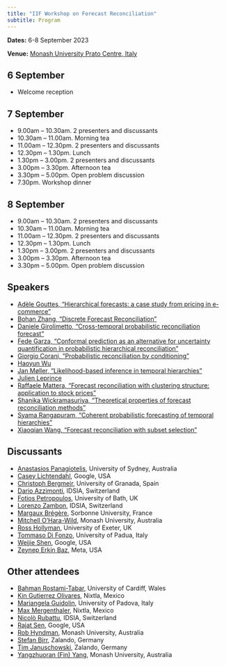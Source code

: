 ```yaml
---
title: "IIF Workshop on Forecast Reconciliation"
subtitle: Program
---
```


**Dates:** 6-8 September 2023

**Venue:** [Monash University Prato Centre, Italy](https://www.monash.edu/prato)

## 6 September

* Welcome reception

## 7 September

* 9.00am -- 10.30am. 2 presenters and discussants
* 10.30am -- 11.00am. Morning tea
* 11.00am -- 12.30pm. 2 presenters and discussants
* 12.30pm -- 1.30pm. Lunch
* 1.30pm -- 3.00pm. 2 presenters and discussants
* 3.00pm -- 3.30pm. Afternoon tea
* 3.30pm -- 5.00pm. Open problem discussion
* 7.30pm. Workshop dinner

## 8 September

* 9.00am -- 10.30am. 2 presenters and discussants
* 10.30am -- 11.00am. Morning tea
* 11.00am -- 12.30pm. 2 presenters and discussants
* 12.30pm -- 1.30pm. Lunch
* 1.30pm -- 3.00pm. 2 presenters and discussants
* 3.00pm -- 3.30pm. Afternoon tea
* 3.30pm -- 5.00pm. Open problem discussion

## Speakers

* [Adèle Gouttes, "Hierarchical forecasts: a case study from pricing in e-commerce"](gouttes.md)
* [Bohan Zhang, "Discrete Forecast Reconciliation"](bohanzhang.md)
* [Daniele Girolimetto, "Cross-temporal probabilistic reconciliation forecast"](girolimetto.md)
* [Fede Garza, "Conformal prediction as an alternative for uncertainty quantification in probabilistic hierarchical reconciliation"](garza.md)
* [Giorgio Corani, "Probabilistic reconciliation by conditioning"](corani.md)
* [Haoyun Wu](haoyun.md)
* [Jan Møller, "Likelihood-based inference in temporal hierarchies"](moeller.md)
* [Julien Leprince](leprince.md)
* [Raffaele Mattera, "Forecast reconciliation with clustering structure: application to stock prices"](mattera.md)
* [Shanika Wickramasuriya, "Theoretical properties of forecast reconciliation methods"](shanika.md)
* [Syama Rangapuram, "Coherent probabilistic forecasting of temporal hierarchies"](rangapuram.md)
* [Xiaoqian Wang, "Forecast reconciliation with subset selection"](xiaoqian.md)

## Discussants

* [Anastasios Panagiotelis](https://anastasiospanagiotelis.netlify.app), University of Sydney, Australia
* [Casey Lichtendahl](https://www.linkedin.com/in/casey-lichtendahl-7a2688102), Google, USA
* [Christoph Bergmeir](https://cbergmeir.com), University of Granada, Spain
* [Dario Azzimonti](https://sites.google.com/view/darioazzimonti/home), IDSIA, Switzerland
* [Fotios Petropoulos](http://fpetropoulos.eu), University of Bath, UK
* [Lorenzo Zambon](https://scholar.google.com/citations?user=vfdwxl8AAAAJ), IDSIA, Switzerland
* [Margaux Brégère](https://margauxbregere.github.io), Sorbonne University, France
* [Mitchell O'Hara-Wild](https://mitchelloharawild.com), Monash University, Australia
* [Ross Hollyman](https://business-school.exeter.ac.uk/about/people/profile/index.php?web_id=ross_hollyman), University of Exeter, UK
* [Tommaso Di Fonzo](https://homes.stat.unipd.it/tommasodifonzo/en/home-2/), University of Padua, Italy
* [Weijie Shen](https://www.linkedin.com/in/weijieshen), Google, USA
* [Zeynep Erkin Baz](https://www.linkedin.com/in/zeynep-erkin-baz-51198a21), Meta, USA

## Other attendees

* [Bahman Rostami-Tabar](https://www.bahmanrt.com), University of Cardiff, Wales
* [Kin Gutierrez Olivares](https://www.linkedin.com/in/kin-guti%C3%A9rrez-865377119), Nixtla, Mexico
* [Mariangela Guidolin](https://homes.stat.unipd.it/mariangelaguidolin/en/home-2/), University of Padova, Italy
* [Max Mergenthaler](https://github.com/mergenthaler), Nixtla, Mexico
* [Nicolò Rubattu](https://it.linkedin.com/in/nicorbtt?trk=org-employees), IDSIA, Switzerland
* [Rajat Sen](https://rajatsen91.github.io), Google, USA
* [Rob Hyndman](https://robjhyndman.com), Monash University, Australia
* [Stefan Birr](https://de.linkedin.com/in/stefan-birr-30471a160), Zalando, Germany
* [Tim Januschowski](https://de.linkedin.com/in/tim-januschowski-a426a630), Zalando, Germany
* [Yangzhuoran (Fin) Yang](https://yangzhuoranyang.com), Monash University, Australia
